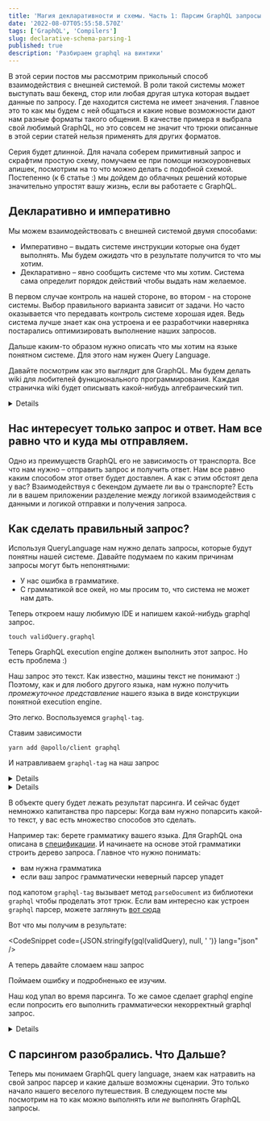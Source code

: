 ```yaml
---
title: 'Магия декларативности и cхемы. Часть 1: Парсим GraphQL запросы'
date: '2022-08-07T05:55:58.570Z'
tags: ['GraphQL', 'Compilers']
slug: declarative-schema-parsing-1
published: true
description: 'Разбираем graphql на винтики'
---
```




В этой серии постов мы рассмотрим прикольный способ взаимодействия с внешней системой. В роли такой системы может выступать ваш бекенд, стор или любая другая штука которая выдает данные по запросу.
Где находится система не имеет значения. Главное это то как мы будем с ней общаться и какие новые возможности дают нам разные форматы такого общения.
В качестве примера я выбрала свой любимый GraphQL, но это совсем не значит что трюки описанные в этой серии статей нельзя применять для других форматов.

Серия будет длинной. Для начала соберем примитивный запрос и скрафтим простую схему, помучаем ее при помощи низкоуровневых апишек, посмотрим на то что можно делать с подобной схемой.
Постепенно (к 6 статье :) мы дойдем до облачных решений которые значительно упростят вашу жизнь, если вы работаете с GraphQL.

## Декларативно и императивно

Мы можем взаимодействовать с внешней системой двумя способами:

- Императивно – выдать системе инструкции которые она будет выполнять. Мы будем _ожидать_ что в результате получится то что мы хотим.
- Декларативно – явно сообщить системе что мы хотим. Система сама определит порядок действий чтобы выдать нам желаемое.

В первом случае контроль на нашей стороне, во втором - на стороне системы. Выбор правильного варианта зависит от задачи. Но часто оказывается что передавать контроль системе хорошая идея. Ведь система лучше знает как она устроена и ее разработчики наверняка постарались оптимизировать выполнение наших запросов.

Дальше каким-то образом нужно описать что мы хотим на языке понятном системе. Для этого нам нужен *Q*uery *L*anguage.

Давайте посмотрим как это выглядит для GraphQL. Мы будем делать wiki для любителей функционального программирования.
Каждая страничка wiki будет описывать какой-нибудь алгебраический тип.

<Details title="Если вы ничего не знаете о graphql не беда">
  Вот
  [тут](https://speakerdeck.com/hellsquirrel/graphql-ponimaiem-obiasniaiem-vniedriaiem)
  можно посмотреть слайды моего доклада в котором я все объясняю. А вот
  [тут](https://www.youtube.com/watch?v=wko-uoILG_w) сам доклад.
</Details>

## Нас интересует только запрос и ответ. Нам все равно что и куда мы отправляем.

Одно из преимуществ GraphQL его не зависимость от транспорта. Все что нам нужно – отправить запрос и получить ответ.
Нам все равно каким способом этот ответ будет доставлен. А как с этим обстоят дела у вас? Взаимодействуя с бекендом думаете ли вы о транспорте? Есть ли в вашем приложении разделение между логикой взаимодействия с данными и логикой отправки и получения запроса.

## Как сделать правильный запрос?

Используя QueryLanguage нам нужно делать запросы, которые будут понятны нашей системе.
Давайте подумаем по каким причинам запросы могут быть непонятными:

- У нас ошибка в грамматике.
- С грамматикой все окей, но мы просим то, что система не может нам дать.

Теперь откроем нашу любимую IDE и напишем какой-нибудь graphql запрос.

`touch validQuery.graphql`

<CodeSnippet code={validQuery} lang="graphql" />

Теперь GraphQL execution engine должен выполнить этот запрос. Но есть проблема :)

Наш запрос это текст. Как известно, машины текст не понимают :) Поэтому, как и для любого другого языка, нам нужно получить
_промежуточное представление_ нашего языка в виде конструкции понятной execution engine.

Это легко. Воспользуемся `graphql-tag`.

Ставим зависимости

`yarn add @apollo/client graphql`

И натравливаем `graphql-tag` на наш запрос

<Details title="Apollo?">
  Я буду использовать `graphql-tag` из библиотеки
  [Apollo](https://www.apollographql.com/docs/react/), потому что нам еще многое
  оттуда понадобится. Но вы можете установить `graphql-tag` отдельно или
  использовать функцию `parse` из библиотеки `graphql`.
</Details>

<CodeSnippet code={parseRaw} lang="ts" />

<Details title="Oй какие симпатичные бэктики!">
  Ага. Если еще не интересовались, почитайте про [tagged template
  literals](https://developer.mozilla.org/en-US/docs/Web/JavaScript/Reference/Template_literals#tagged_templates).
</Details>

В объекте query будет лежать результат парсинга. И сейчас будет немножко капитанства про парсеры:
Когда вам нужно попарсить какой-то текст, у вас есть множество способов это сделать.

Например так: берете грамматику вашего языка. Для GraphQL она описана в [спецификации](https://spec.graphql.org/draft/#sec-Language). И начинаете на основе этой грамматики строить дерево запроса. Главное что нужно понимать:

- вам нужна грамматика
- если ваш запрос грамматически неверный парсер упадет

под капотом `graphql-tag` вызывает метод `parseDocument` из библиотеки `graphql` чтобы проделать этот трюк.
Если вам интересно как устроен `graphql` парсер, можете заглянуть [вот сюда](https://github.com/graphql/graphql-js/blob/main/src/language/parser.ts)

Вот что мы получим в результате:

<CodeSnippet code={JSON.stringify(gql(validQuery), null, ' ')} lang="json" />

A теперь давайте сломаем наш запрос

<CodeSnippet code={incorrectQuery} lang="graphql" />

Поймаем ошибку и подробненько ее изучим.

<CodeSnippet code={parseIncorrectRaw} lang="ts" />

<CodeSnippet code={parseIncorrect()} lang="json" />

Наш код упал во время парсинга. То же самое сделает graphql engine если попросить его выполнить грамматически некорректный graphql запрос.

<Details title="Как импортитровать этот странный graphql?">
    Обратите внимание: я особо не заморачиваясь импортирую `.graphql` файлики в
    свой код. Из коробки это работать не будет. В случае моего блога, я читерю
    используя `raw-loader` из webpack. В production вы наверняка захотите делать
    иначе. Советую глянуть [вот
    сюда](https://www.apollographql.com/docs/react/integrations/webpack/) чтобы
    понять как прикрутить `graphql-tag` для правильного импорта graphql
    запросов.

    Вторая проблема возникнет у вас если вы используете TypeScript. TS ничего не знает о странных модулях с расширением `.graphql`.
    Чтобы это починить создайте в корне вашего проекта файл `custom-types.d.ts` (если у вас такого еще нет) и добавьте туда


    ```ts
    declare module '*.graphql' {
      const contents: string
      export = contents
    }
    ```
    Это сработает для `raw-loader`. Для `graphql-tag/loader` вам понадобится заменить `string` на другой тип.

</Details>

## С парсингом разобрались. Что Дальше?

Теперь мы понимаем GraphQL query language, знаем как натравить на свой запрос парсер и какие дальше возможны сценарии.
Это только начало нашего веселого путешествия. В следующем посте мы посмотрим на то как можно выполнять или _не_ выполнять GraphQL запросы.
